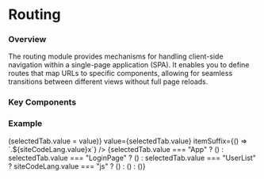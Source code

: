 
# Routing

### Overview

The routing module provides mechanisms for handling client-side 
navigation within a single-page application (SPA). It enables 
you to define routes that map URLs to specific components, 
allowing for seamless transitions between different views without 
full page reloads.

### Key Components

<RoutingKeyComponents />

### Example

<div>
  <div className="not-prose">
    <TabGroup
      items={["App", "LoginPage", "UserList", "UserPage"]}
      onSelect={(value) => (selectedTab.value = value)}
      value={selectedTab.value}
      itemSuffix={() => `.${siteCodeLang.value}x`}
    />
    {selectedTab.value === "App" ? (<ExampleApp />) 
      : selectedTab.value === "LoginPage" ? (<ExampleLoginPage />)
      : selectedTab.value === "UserList" ?
        siteCodeLang.value === "js" ? (<ExampleUserList />) : (<ExampleUserListTS />)
      : (<ExampleUserPage />)}
  </div>
</div>
